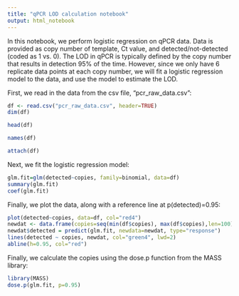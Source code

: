 ```yaml
---
title: "qPCR LOD calculation notebook"
output: html_notebook
---
```


In this notebook, we perform logistic regression on qPCR data.  Data is provided as copy number of template, Ct value, and detected/not-detected (coded as 1 vs. 0).  The LOD in qPCR is typically defined by the copy number that results in detection 95% of the time.  However, since we only have 6 replicate data points at each copy number, we will fit a logistic regression model to the data, and use the model to estimate the LOD.

First, we read in the data from the csv file, "pcr_raw_data.csv":

```r
df <- read.csv("pcr_raw_data.csv", header=TRUE)
dim(df)
```

```r
head(df)
```

```r
names(df)
```

```r
attach(df)
```
Next, we fit the logistic regression model:
```r
glm.fit=glm(detected~copies, family=binomial, data=df)
summary(glm.fit)
coef(glm.fit)
```
Finally, we plot the data, along with a reference line at p(detected)=0.95:
```r
plot(detected~copies, data=df, col="red4")
newdat <- data.frame(copies=seq(min(df$copies), max(df$copies),len=100))
newdat$detected = predict(glm.fit, newdata=newdat, type="response")
lines(detected ~ copies, newdat, col="green4", lwd=2)
abline(h=0.95, col="red")
```
Finally, we calculate the copies using the dose.p function from the MASS library:
```r
library(MASS)
dose.p(glm.fit, p=0.95)
```
